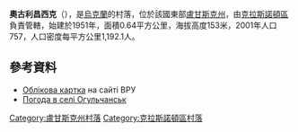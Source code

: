 {{coord|48|31|39|N|39|39|35|E|scale:100000|display=title}}

'''奧古利昌西克'''（{{lang-uk|Огульчанськ}}），是[[烏克蘭|烏克蘭]]的村落，位於該國東部[[盧甘斯克州|盧甘斯克州]]，由[[克拉斯諾頓區|克拉斯諾頓區]]負責管轄，始建於1951年，面積0.64平方公里，海拔高度153米，2001年人口757，人口密度每平方公里1,192.1人。

==參考資料==
* [http://w1.c1.rada.gov.ua/pls/z7503/A005?rdat1=02.01.2014&rf7571=18050 Облікова картка] {{Wayback|url=http://w1.c1.rada.gov.ua/pls/z7503/A005?rdat1=02.01.2014&rf7571=18050 |date=20140103054253 }} на сайті ВРУ
* [http://weather.in.ua/ua/lyganskaja/18465 Погода в селі Огульчанськ] {{Wayback|url=http://weather.in.ua/ua/lyganskaja/18465 |date=20111220033855 }}

{{DEFAULTSORT:Огульчанськ}}
[[Category:盧甘斯克州村落|Category:盧甘斯克州村落]]
[[Category:克拉斯諾頓區村落|Category:克拉斯諾頓區村落]]


{{Luhansk-geo-stub}}